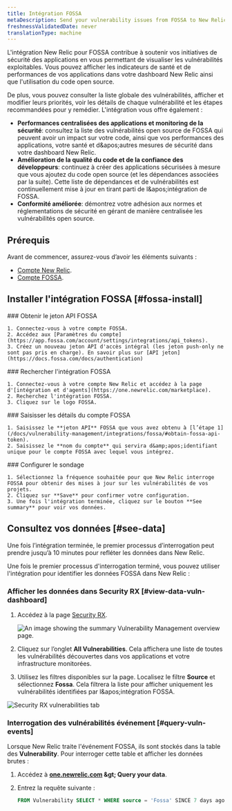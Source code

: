 ```yaml
---
title: Intégration FOSSA
metaDescription: Send your vulnerability issues from FOSSA to New Relic.
freshnessValidatedDate: never
translationType: machine
---
```


L'intégration New Relic pour FOSSA contribue à soutenir vos initiatives de sécurité des applications en vous permettant de visualiser les vulnérabilités exploitables. Vous pouvez afficher les indicateurs de santé et de performances de vos applications dans votre dashboard New Relic ainsi que l'utilisation du code open source.

De plus, vous pouvez consulter la liste globale des vulnérabilités, afficher et modifier leurs priorités, voir les détails de chaque vulnérabilité et les étapes recommandées pour y remédier. L'intégration vous offre également :

* **Performances centralisées des applications et monitoring de la sécurité**: consultez la liste des vulnérabilités open source de FOSSA qui peuvent avoir un impact sur votre code, ainsi que vos performances des applications, votre santé et d&amp;apos;autres mesures de sécurité dans votre dashboard New Relic.
* **Amélioration de la qualité du code et de la confiance des développeurs**: continuez à créer des applications sécurisées à mesure que vous ajoutez du code open source (et les dépendances associées par la suite). Cette liste de dépendances et de vulnérabilités est continuellement mise à jour en tirant parti de l&amp;apos;intégration de FOSSA.
* **Conformité améliorée**: démontrez votre adhésion aux normes et réglementations de sécurité en gérant de manière centralisée les vulnérabilités open source.

## Prérequis

Avant de commencer, assurez-vous d’avoir les éléments suivants :

* [Compte New Relic](http://newrelic.com/signup).
* [Compte FOSSA](https://app.fossa.com/auth/register).

## Installer l'intégration FOSSA [#fossa-install]

<Steps>
  <Step>
    ### Obtenir le jeton API FOSSA

    1. Connectez-vous à votre compte FOSSA.
    2. Accédez aux [Paramètres du compte](https://app.fossa.com/account/settings/integrations/api_tokens).
    3. Créez un nouveau jeton API d'accès intégral (les jeton push-only ne sont pas pris en charge). En savoir plus sur [API jeton](https://docs.fossa.com/docs/authentication)
  </Step>

  <Step>
    ### Rechercher l'intégration FOSSA

    1. Connectez-vous à votre compte New Relic et accédez à la page d'[intégration et d'agents](https://one.newrelic.com/marketplace).
    2. Recherchez l'intégration FOSSA.
    3. Cliquez sur le logo FOSSA.
  </Step>

  <Step>
    ### Saisisser les détails du compte FOSSA

    1. Saisissez le **jeton API** FOSSA que vous avez obtenu à [l’étape 1](/docs/vulnerability-management/integrations/fossa/#obtain-fossa-api-token).
    2. Saisissez le **nom du compte** qui servira d&amp;apos;identifiant unique pour le compte FOSSA avec lequel vous intégrez.
  </Step>

  <Step>
    ### Configurer le sondage

    1. Sélectionnez la fréquence souhaitée pour que New Relic interroge FOSSA pour obtenir des mises à jour sur les vulnérabilités de vos projets.
    2. Cliquez sur **Save** pour confirmer votre configuration.
    3. Une fois l'intégration terminée, cliquez sur le bouton **See summary** pour voir vos données.
  </Step>
</Steps>

## Consultez vos données [#see-data]

Une fois l’intégration terminée, le premier processus d’interrogation peut prendre jusqu’à 10 minutes pour refléter les données dans New Relic.

Une fois le premier processus d'interrogation terminé, vous pouvez utiliser l'intégration pour identifier les données FOSSA dans New Relic :

### Afficher les données dans Security RX [#view-data-vuln-dashboard]

1. Accédez à la page [Security RX](https://one.newrelic.com/vulnerability-management).

   <img title="Vulnerability Management overview" alt="An image showing the summary Vulnerability Management overview page." src="/images/security_screenshot-full_security-overview.webp" />

2. Cliquez sur l’onglet **All Vulnerabilities**. Cela affichera une liste de toutes les vulnérabilités découvertes dans vos applications et votre infrastructure monitorées.

3. Utilisez les filtres disponibles sur la page. Localisez le filtre **Source** et sélectionnez **Fossa**. Cela filtrera la liste pour afficher uniquement les vulnérabilités identifiées par l&amp;apos;intégration FOSSA.

<img title="Vulnerabilities tab" alt="Security RX vulnerabilities tab" src="/images/vm_screenshot-full_vuln-tab.webp" />

### Interrogation des vulnérabilités événement [#query-vuln-events]

Lorsque New Relic traite l'événement FOSSA, ils sont stockés dans la table des **Vulnerability**. Pour interroger cette table et afficher les données brutes :

1. Accédez à **[one.newrelic.com](https://one.newrelic.com) &amp;gt; Query your data**.

2. Entrez la requête suivante :

   ```sql
   FROM Vulnerability SELECT * WHERE source = 'Fossa' SINCE 7 days ago
   ```